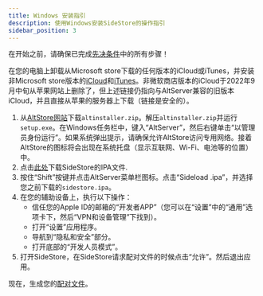 ```yaml
---
title: Windows 安装指引
description: 使用Windows安装SideStore的操作指引
sidebar_position: 3
---
```


在开始之前，请确保已完成[先决条件](prerequisites)中的所有步骤！

在您的电脑上卸载从Microsoft store下载的任何版本的iCloud或iTunes，并安装非Microsoft store版本的[iCloud](https://updates.cdn-apple.com/2020/windows/001-39935-20200911-1A70AA56-F448-11EA-8CC0-99D41950005E/iCloudSetup.exe)和[iTunes](https://support.apple.com/en-us/HT210384)。非微软商店版本的iCloud于2022年9月中旬从苹果网站上删除了，但上述链接仍指向与AltServer兼容的旧版本iCloud，并且直接从苹果的服务器上下载（链接是安全的）。

1. 从[AltStore网站](https://cdn.altstore.io/file/altstore/altinstaller.zip)下载`altinstaller.zip`。解压`altinstaller.zip`并运行`setup.exe`。在Windows任务栏中，键入“AltServer”，然后右键单击“以管理员身份运行”。如果系统弹出提示，请确保允许AltStore访问专用网络。接着AltStore的图标将会出现在系统托盘（显示互联网、Wi-Fi、电池等的位置）中。
2. 点击[此处](https://github.com/sidestore/sidestore/releases/latest/download/sidestore.ipa)下载SideStore的IPA文件.
3. 按住“Shift”按键并点击AltServer菜单栏图标。点击“Sideload .ipa”，并选择您之前下载的`sidestore.ipa`。
4. 在您的辅助设备上，执行以下操作：
    * 信任您的Apple ID的邮箱的“开发者APP”（您可以在“设置”中的“通用”选项卡下，然后“VPN和设备管理”下找到）。
    * 打开“设置”应用程序。
    * 导航到“隐私和安全”部分。
    * 打开底部的“开发人员模式”。
5. 打开SideStore，在SideStore请求配对文件的时候点击“允许”。然后退出应用。

现在，生成您的[配对文件](pairing-file)。